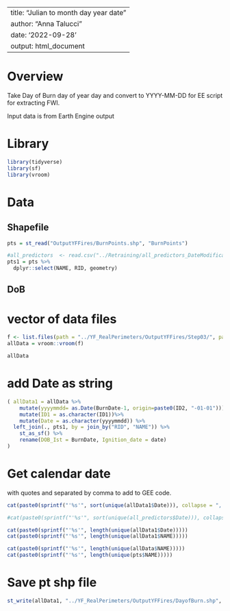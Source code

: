 --
title: "Julian to month day year date"
author: "Anna Talucci"
date: '2022-09-28'
output: html_document
---

# Overview
Take Day of Burn day of year day and convert to YYYY-MM-DD for EE script for extracting FWI.

Input data is from Earth Engine output

# Library
```r
library(tidyverse)
library(sf)
library(vroom)
```


# Data
## Shapefile

```r
pts = st_read("OutputYFFires/BurnPoints.shp", "BurnPoints")

#all_predictors  <- read.csv("../Retraining/all_predictors_DateModification.csv")
pts1 = pts %>%
  dplyr::select(NAME, RID, geometry)

```

## DoB
# vector of data files

```r
f <- list.files(path = "../YF_RealPerimeters/OutputYFFires/Step03/", pattern = "*.csv", full.names = TRUE)
allData = vroom::vroom(f)
```

```r
allData
```
# add Date as string
```r
( allData1 = allData %>% 
    mutate(yyyymmdd= as.Date(BurnDate-1, origin=paste0(ID2, "-01-01")))%>% 
    mutate(ID1 = as.character(ID1))%>%
    mutate(Date = as.character(yyyymmdd)) %>%
  left_join(., pts1, by = join_by("RID", "NAME")) %>%
    st_as_sf() %>%
    rename(DOB_Ist = BurnDate, Ignition_date = date)
)

```


# Get calendar date
with quotes and separated by comma to add to GEE code.

```r
cat(paste0(sprintf("'%s'", sort(unique(allData1$Date))), collapse = ", "))

#cat(paste0(sprintf("'%s'", sort(unique(all_predictors$Date))), collapse = ", "))

cat(paste0(sprintf("'%s'", length(unique(allData1$Date)))))
cat(paste0(sprintf("'%s'", length(unique(allData1$NAME)))))

cat(paste0(sprintf("'%s'", length(unique(allData$NAME)))))
cat(paste0(sprintf("'%s'", length(unique(pts$NAME)))))
```

# Save pt shp file
```r
st_write(allData1, "../YF_RealPerimeters/OutputYFFires/DayofBurn.shp", driver="ESRI Shapefile", append = FALSE)
```
